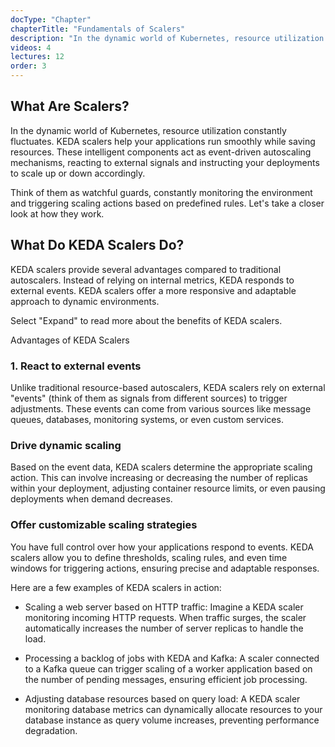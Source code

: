 ```yaml
---
docType: "Chapter"
chapterTitle: "Fundamentals of Scalers"
description: "In the dynamic world of Kubernetes, resource utilization constantly fluctuates. KEDA scalers help your applications run smoothly while saving resources."
videos: 4
lectures: 12
order: 3
---
```



<ChapterStyle>

<h2 class="chapter-sub-heading">What Are Scalers?</h2>


In the dynamic world of Kubernetes, resource utilization constantly fluctuates. KEDA scalers help your applications run smoothly while saving resources. These intelligent components act as event-driven autoscaling mechanisms, reacting to external signals and instructing your deployments to scale up or down accordingly.

Think of them as watchful guards, constantly monitoring the environment and triggering scaling actions based on predefined rules. Let's take a closer look at how they work.


<h2 class="chapter-sub-heading">What Do KEDA Scalers Do?</h2>


KEDA scalers provide several advantages compared to traditional autoscalers. Instead of relying on internal metrics, KEDA responds to external events. KEDA scalers offer a more responsive and adaptable approach to dynamic environments.

Select "Expand" to read more about the benefits of KEDA scalers.

Advantages of KEDA Scalers

<h3>1. React to external events</h3>

Unlike traditional resource-based autoscalers, KEDA scalers rely on external "events" (think of them as signals from different sources) to trigger adjustments. These events can come from various sources like message queues, databases, monitoring systems, or even custom services.

<h3>Drive dynamic scaling</h3>

Based on the event data, KEDA scalers determine the appropriate scaling action. This can involve increasing or decreasing the number of replicas within your deployment, adjusting container resource limits, or even pausing deployments when demand decreases.

<h3>Offer customizable scaling strategies</h3>

You have full control over how your applications respond to events. KEDA scalers allow you to define thresholds, scaling rules, and even time windows for triggering actions, ensuring precise and adaptable responses.


Here are a few examples of KEDA scalers in action:

- Scaling a web server based on HTTP traffic: Imagine a KEDA scaler monitoring incoming HTTP requests. When traffic surges, the scaler automatically increases the number of server replicas to handle the load.

- Processing a backlog of jobs with KEDA and Kafka: A scaler connected to a Kafka queue can trigger scaling of a worker application based on the number of pending messages, ensuring efficient job processing.

- Adjusting database resources based on query load: A KEDA scaler monitoring database metrics can dynamically allocate resources to your database instance as query volume increases, preventing performance degradation.

</ChapterStyle>

